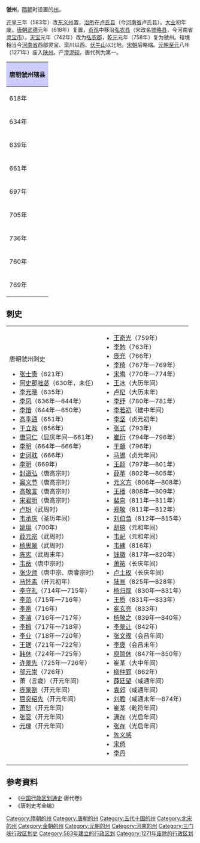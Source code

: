 '''虢州'''，[[隋朝|隋朝]]时设置的[[州|州]]。

[[开皇|开皇]]三年（583年）改[[东义州|东义州]]置，[[治所|治所]]在[[卢氏县|卢氏县]]（今[[河南省|河南省]]卢氏县）。[[大业_(年号)|大业]]初年废。[[唐朝|唐朝]][[武德|武德]]元年（618年）复置，[[貞觀_(唐朝)|贞观]]中移治[[弘农县|弘农县]]（宋改名[[虢略县|虢略县]]，今河南省[[灵宝市|灵宝市]]）。[[天宝_(唐朝)|天宝]]元年（742年）改为[[弘农郡|弘农郡]]，[[乾元_(唐朝)|乾元]]元年（758年）复为虢州。辖境相当今[[河南省|河南省]]西部灵宝、栾川以西、[[伏牛山|伏牛山]]以北地。[[宋朝|宋朝]]后略缩。[[元朝|元朝]][[至元_(忽必烈)|至元]]八年（1271年）废入[[陕州|陕州]]。产[[澄泥砚|澄泥砚]]，唐代列为第一。 

{| align=center class="wikitable" style="width:600px; text-align:center"
|-
!colspan="2" style="background:#ccccff"|'''唐朝虢州辖县'''
|-
|618年||[[卢氏县|卢氏县]]、[[朱阳县|朱阳县]]、[[玉城县|玉城县]]（增[[长水县|长水县]]）
|-
|634年||[[卢氏县|卢氏县]]、[[朱阳县|朱阳县]]、[[玉城县|玉城县]]（[[长水县|长水县]]改属谷州，增[[阌乡县|阌乡县]]、[[湖城县|湖城县]]、[[弘农县|弘农县]]，治所改为弘农县）
|-
|639年||[[弘农县|弘农县]]、[[卢氏县|卢氏县]]、[[朱阳县|朱阳县]]、[[玉城县|玉城县]]、[[阌乡县|阌乡县]]、[[湖城县|湖城县]]（增[[永乐县|永乐县]]）
|-
|661年||[[弘农县|弘农县]]、[[卢氏县|卢氏县]]、[[玉城县|玉城县]]、[[阌乡县|阌乡县]]、[[湖城县|湖城县]]、[[永乐县|永乐县]]（[[朱阳县|朱阳县]]改属[[商州|商州]]）
|-
|697年||[[弘农县|弘农县]]、[[卢氏县|卢氏县]]、[[玉城县|玉城县]]、[[阌乡县|阌乡县]]、[[湖城县|湖城县]]、[[永乐县|永乐县]]（增[[朱阳县|朱阳县]]）
|-
|705年||[[弘农县|弘农县]]（改为[[恒农县|恒农县]]）、[[卢氏县|卢氏县]]、[[玉城县|玉城县]]、[[阌乡县|阌乡县]]、[[湖城县|湖城县]]、[[朱阳县|朱阳县]]（[[永乐县|永乐县]]改属[[蒲州|蒲州]]）
|-
|736年||[[恒农县|恒农县]]（改为[[弘农县|弘农县]]）、[[卢氏县|卢氏县]]、[[玉城县|玉城县]]、[[阌乡县|阌乡县]]、[[湖城县|湖城县]]、[[朱阳县|朱阳县]]
|-
|760年||[[弘农县|弘农县]]、[[卢氏县|卢氏县]]、[[玉城县|玉城县]]、[[阌乡县|阌乡县]]、[[湖城县|湖城县]]（改为[[天平县|天平县]]）、[[朱阳县|朱阳县]]
|-
|769年||[[弘农县|弘农县]]、[[卢氏县|卢氏县]]、[[玉城县|玉城县]]、[[阌乡县|阌乡县]]、[[天平县|天平县]]（改为[[湖城县|湖城县]]）、[[朱阳县|朱阳县]]
|}

== 刺史 ==
{|
|valign=top|
;唐朝虢州刺史
*[[张士贵|张士贵]]（621年）
*[[阿史那咄苾|阿史那咄苾]]（630年，未任）
*[[李元晓|李元晓]]（635年）
*[[李凤|李凤]]（636年—644年）
*[[李愔|李愔]]（644年—650年）
*[[高季通|高季通]]（651年）
*[[于立政|于立政]]（656年）
*[[唐同仁|唐同仁]]（显庆年间—661年）
*[[李明|李明]]（664年—666年）
*[[史诃耽|史诃耽]]（666年）
*[[李明|李明]]（669年）
*[[封道弘|封道弘]]（唐高宗时）
*[[窦义节|窦义节]]（唐高宗时）
*[[高敬言|高敬言]]（唐高宗时）
*[[宋君明|宋君明]]（唐高宗时）
*[[卢玢|卢玢]]（武周时）
*[[韦承庆|韦承庆]]（圣历年间）
*[[姚珽|姚珽]]（700年）
*[[薛元宗|薛元宗]]（武周时）
*[[杨思景|杨思景]]（武周时）
*[[陈宪|陈宪]]（武周末年）
*[[韦岳|韦岳]]（唐中宗时）
*[[张少师|张少师]]（唐中宗、唐睿宗时）
*[[马怀素|马怀素]]（开元初年）
*[[李守礼|李守礼]]（714年—715年）
*[[李范|李范]]（715年—716年）
*[[李邕|李邕]]（716年）
*[[李濬|李濬]]（716年—717年）
*[[李撝|李撝]]（717年—718年）
*[[李业|李业]]（718年—720年）
*[[王琚|王琚]]（721年—722年）
*[[韩休|韩休]]（724年—725年）
*[[许景先|许景先]]（725年—726年）
*[[邬元崇|邬元崇]]（726年）
*萧（言歲）（开元年间）
*[[庞景劄|庞景劄]]（开元年间）
*[[屈突绍先|屈突绍先]]（开元年间）
*[[萧恕|萧恕]]（开元年间）
*[[张衮|张衮]]（开元年间）
*[[元瑰|元瑰]]（开元年间）
|valign=top|
*[[王奇光|王奇光]]（759年）
*[[李勉|李勉]]（763年）
*[[庞充|庞充]]（766年）
*[[李椅|李椅]]（767年—769年）
*[[宋晦|宋晦]]（770年—774年）
*[[王冰|王冰]]（大历年间）
*[[卢杞|卢杞]]（大历末年）
*[[李纾|李纾]]（780年—781年）
*[[李若初|李若初]]（建中年间）
*[[李坚|李坚]]（贞元初年）
*[[张式|张式]]（793年）
*[[崔衍|崔衍]]（794年—796年）
*[[于頔|于頔]]（796年）
*[[马锡|马锡]]（贞元年间）
*[[王颜|王颜]]（797年—801年）
*[[薛苹|薛苹]]（802年—805年）
*[[元义方|元义方]]（806年—808年）
*[[王播|王播]]（808年—809年）
*[[裴向|裴向]]（811年—811年）
*[[郑敬|郑敬]]（811年—812年）
*[[刘伯刍|刘伯刍]]（812年—815年）
*[[胡珦|胡珦]]（元和年间）
*[[韦屺|韦屺]]（元和年间）
*[[韦纁|韦纁]]（816年）
*[[钱徽|钱徽]]（817年—820年）
*[[萧祐|萧祐]]（长庆年间）
*[[卢士玫|卢士玫]]（长庆年间）
*[[陆亘|陆亘]]（825年—828年）
*[[杨归厚|杨归厚]]（830年—831年）
*[[王质|王质]]（831年—833年）
*[[崔玄亮|崔玄亮]]（833年）
*[[杨敬之|杨敬之]]（839年—840年）
*[[李景让|李景让]]（842年）
*[[张文规|张文规]]（会昌年间）
*[[李褒|李褒]]（会昌末年）
*[[庾简休|庾简休]]（847年—850年）
*崔某（大中年间）
*[[柳仲郢|柳仲郢]]（862年）
*[[薛廷望|薛廷望]]（咸通年间）
*[[袁郊|袁郊]]（咸通年间）
*[[刘瞻|刘瞻]]（咸通末年—874年）
*崔某（乾符年间）
*[[满存|满存]]（光启年间）
*[[张存|张存]]（光启年间）
*[[陈义感|陈义感]]
*[[宋倚|宋倚]]
*[[李丹|李丹]]
|}

== 参考資料 ==
* 《[[中国行政区划通史|中国行政区划通史]]·唐代卷》
* 《唐刺史考全编》
{{隋朝行政區劃|nocat}}
{{唐朝行政區劃|nocat}}
{{五代行政區劃|nocat}}
{{北宋行政区划|nocat}}
{{金朝行政区划|nocat}}
[[Category:隋朝的州|Category:隋朝的州]]
[[Category:唐朝的州|Category:唐朝的州]]
[[Category:五代十国的州|Category:五代十国的州]]
[[Category:北宋的州|Category:北宋的州]]
[[Category:金朝的州|Category:金朝的州]]
[[Category:元朝的州|Category:元朝的州]]
[[Category:河南的州|Category:河南的州]]
[[Category:三门峡行政区划史|Category:三门峡行政区划史]]
[[Category:583年建立的行政区划|Category:583年建立的行政区划]]
[[Category:1271年废除的行政区划|Category:1271年废除的行政区划]]